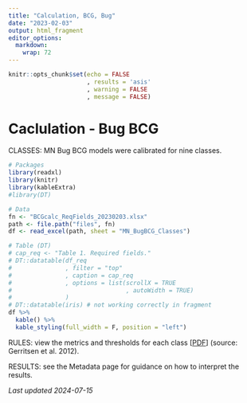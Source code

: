 ```yaml
---
title: "Calculation, BCG, Bug"
date: "2023-02-03"
output: html_fragment
editor_options: 
  markdown: 
    wrap: 72
---
```


```r
knitr::opts_chunk$set(echo = FALSE
                      , results = 'asis'
                      , warning = FALSE
                      , message = FALSE)
```

# Caclulation - Bug BCG

CLASSES: MN Bug BCG models were calibrated for nine classes.

```r
# Packages
library(readxl)
library(knitr)
library(kableExtra)
#library(DT)

# Data
fn <- "BCGcalc_ReqFields_20230203.xlsx"
path <- file.path("files", fn)
df <- read_excel(path, sheet = "MN_BugBCG_Classes")

# Table (DT)
# cap_req <- "Table 1. Required fields."
# DT::datatable(df_req
#               , filter = "top"
#               , caption = cap_req
#               , options = list(scrollX = TRUE
#                                , autoWidth = TRUE)
#               )
# DT::datatable(iris) # not working correctly in fragment
df %>%
  kable() %>%
  kable_styling(full_width = F, position = "left")
```

RULES: view the metrics and thresholds for each class
[<a href="https://github.com/leppott/MNcalc/raw/main/inst/apps/MNcalc/www/links/BCG_BugRules_Gerritsen2012.pdf" target="blank">PDF</a>]
(source: Gerritsen et al. 2012).

RESULTS: see the Metadata page for guidance on how to interpret the
results.

*Last updated 2024-07-15*
